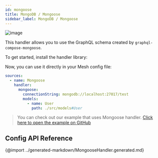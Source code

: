 ```yaml
---
id: mongoose
title: MongoDB / Mongoose
sidebar_label: MongoDB / Mongoose
---
```

![image](https://user-images.githubusercontent.com/20847995/79219137-5f584c00-7e5a-11ea-83fb-800f9ac73fd8.png)

This handler allows you to use the GraphQL schema created by `graphql-compose-mongoose`.

To get started, install the handler library:

<PackageInstall packages="@graphql-mesh/mongoose" />

Now, you can use it directly in your Mesh config file:

```yaml
sources:
  - name: Mongoose
    handler:
      mongoose:
        connectionString: mongodb://localhost:27017/test
        models:
          - name: User
            path: ./src/models#User

```

> You can check out our example that uses Mongoose handler.
[Click here to open the example on GitHub](https://github.com/Urigo/graphql-mesh/tree/master/examples/mongoose-example)

## Config API Reference

{@import ../generated-markdown/MongooseHandler.generated.md}

